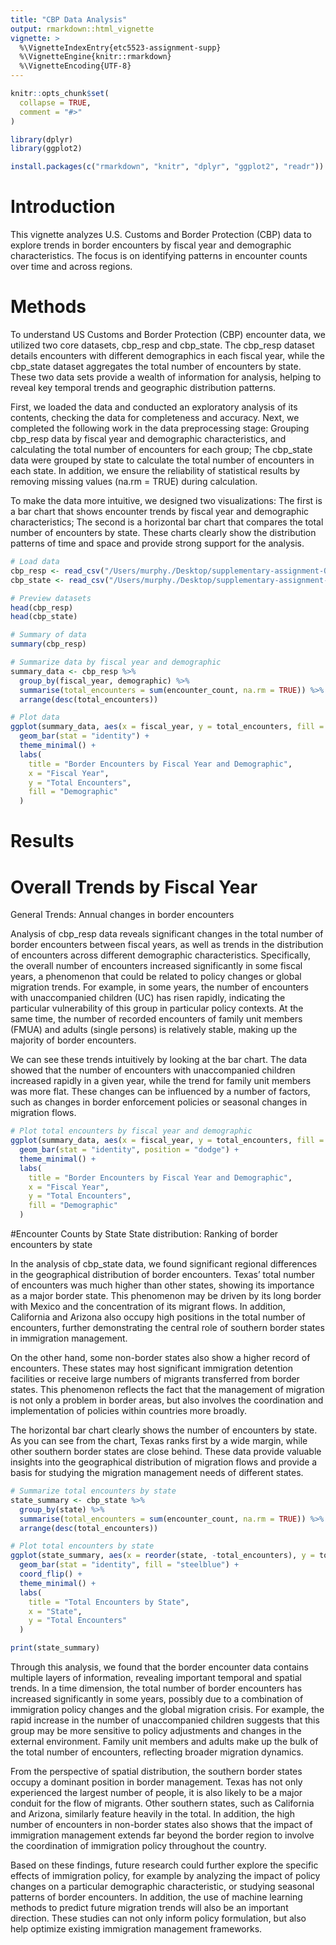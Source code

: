 ```yaml
---
title: "CBP Data Analysis"
output: rmarkdown::html_vignette
vignette: >
  %\VignetteIndexEntry{etc5523-assignment-supp}
  %\VignetteEngine{knitr::rmarkdown}
  %\VignetteEncoding{UTF-8}
---
```


```r
knitr::opts_chunk$set(
  collapse = TRUE,
  comment = "#>"
)
```

```r
library(dplyr)
library(ggplot2)
```


```r
install.packages(c("rmarkdown", "knitr", "dplyr", "ggplot2", "readr"))
```


# Introduction
This vignette analyzes U.S. Customs and Border Protection (CBP) data to explore trends in border encounters by fiscal year and demographic characteristics. The focus is on identifying patterns in encounter counts over time and across regions.

# Methods
To understand US Customs and Border Protection (CBP) encounter data, we utilized two core datasets, cbp_resp and cbp_state. The cbp_resp dataset details encounters with different demographics in each fiscal year, while the cbp_state dataset aggregates the total number of encounters by state. These two data sets provide a wealth of information for analysis, helping to reveal key temporal trends and geographic distribution patterns.

First, we loaded the data and conducted an exploratory analysis of its contents, checking the data for completeness and accuracy. Next, we completed the following work in the data preprocessing stage: Grouping cbp_resp data by fiscal year and demographic characteristics, and calculating the total number of encounters for each group; The cbp_state data were grouped by state to calculate the total number of encounters in each state. In addition, we ensure the reliability of statistical results by removing missing values (na.rm = TRUE) during calculation.

To make the data more intuitive, we designed two visualizations: The first is a bar chart that shows encounter trends by fiscal year and demographic characteristics; The second is a horizontal bar chart that compares the total number of encounters by state. These charts clearly show the distribution patterns of time and space and provide strong support for the analysis.

```r
# Load data
cbp_resp <- read_csv("/Users/murphy./Desktop/supplementary-assignment-Qiuyuan0055/data/cbp_resp.rda")
cbp_state <- read_csv("/Users/murphy./Desktop/supplementary-assignment-Qiuyuan0055/data/cbp_state.rda")
```

```r
# Preview datasets
head(cbp_resp)
head(cbp_state)

# Summary of data
summary(cbp_resp)
```

```r
# Summarize data by fiscal year and demographic
summary_data <- cbp_resp %>%
  group_by(fiscal_year, demographic) %>%
  summarise(total_encounters = sum(encounter_count, na.rm = TRUE)) %>%
  arrange(desc(total_encounters))

# Plot data
ggplot(summary_data, aes(x = fiscal_year, y = total_encounters, fill = demographic)) +
  geom_bar(stat = "identity") +
  theme_minimal() +
  labs(
    title = "Border Encounters by Fiscal Year and Demographic",
    x = "Fiscal Year",
    y = "Total Encounters",
    fill = "Demographic"
  )
```
# Results
# Overall Trends by Fiscal Year
General Trends: Annual changes in border encounters

Analysis of cbp_resp data reveals significant changes in the total number of border encounters between fiscal years, as well as trends in the distribution of encounters across different demographic characteristics. Specifically, the overall number of encounters increased significantly in some fiscal years, a phenomenon that could be related to policy changes or global migration trends. For example, in some years, the number of encounters with unaccompanied children (UC) has risen rapidly, indicating the particular vulnerability of this group in particular policy contexts. At the same time, the number of recorded encounters of family unit members (FMUA) and adults (single persons) is relatively stable, making up the majority of border encounters.

We can see these trends intuitively by looking at the bar chart. The data showed that the number of encounters with unaccompanied children increased rapidly in a given year, while the trend for family unit members was more flat. These changes can be influenced by a number of factors, such as changes in border enforcement policies or seasonal changes in migration flows.
```r
# Plot total encounters by fiscal year and demographic
ggplot(summary_data, aes(x = fiscal_year, y = total_encounters, fill = demographic)) +
  geom_bar(stat = "identity", position = "dodge") +
  theme_minimal() +
  labs(
    title = "Border Encounters by Fiscal Year and Demographic",
    x = "Fiscal Year",
    y = "Total Encounters",
    fill = "Demographic"
  )
```
#Encounter Counts by State
State distribution: Ranking of border encounters by state

In the analysis of cbp_state data, we found significant regional differences in the geographical distribution of border encounters. Texas' total number of encounters was much higher than other states, showing its importance as a major border state. This phenomenon may be driven by its long border with Mexico and the concentration of its migrant flows. In addition, California and Arizona also occupy high positions in the total number of encounters, further demonstrating the central role of southern border states in immigration management.

On the other hand, some non-border states also show a higher record of encounters. These states may host significant immigration detention facilities or receive large numbers of migrants transferred from border states. This phenomenon reflects the fact that the management of migration is not only a problem in border areas, but also involves the coordination and implementation of policies within countries more broadly.

The horizontal bar chart clearly shows the number of encounters by state. As you can see from the chart, Texas ranks first by a wide margin, while other southern border states are close behind. These data provide valuable insights into the geographical distribution of migration flows and provide a basis for studying the migration management needs of different states.
```r
# Summarize total encounters by state
state_summary <- cbp_state %>%
  group_by(state) %>%
  summarise(total_encounters = sum(encounter_count, na.rm = TRUE)) %>%
  arrange(desc(total_encounters))
```


```r
# Plot total encounters by state
ggplot(state_summary, aes(x = reorder(state, -total_encounters), y = total_encounters)) +
  geom_bar(stat = "identity", fill = "steelblue") +
  coord_flip() +
  theme_minimal() +
  labs(
    title = "Total Encounters by State",
    x = "State",
    y = "Total Encounters"
  )
```
```r
print(state_summary)
```
Through this analysis, we found that the border encounter data contains multiple layers of information, revealing important temporal and spatial trends. In a time dimension, the total number of border encounters has increased significantly in some years, possibly due to a combination of immigration policy changes and the global migration crisis. For example, the rapid increase in the number of unaccompanied children suggests that this group may be more sensitive to policy adjustments and changes in the external environment. Family unit members and adults make up the bulk of the total number of encounters, reflecting broader migration dynamics.

From the perspective of spatial distribution, the southern border states occupy a dominant position in border management. Texas has not only experienced the largest number of people, it is also likely to be a major conduit for the flow of migrants. Other southern states, such as California and Arizona, similarly feature heavily in the total. In addition, the high number of encounters in non-border states also shows that the impact of immigration management extends far beyond the border region to involve the coordination of immigration policy throughout the country.

Based on these findings, future research could further explore the specific effects of immigration policy, for example by analyzing the impact of policy changes on a particular demographic characteristic, or studying seasonal patterns of border encounters. In addition, the use of machine learning methods to predict future migration trends will also be an important direction. These studies can not only inform policy formulation, but also help optimize existing immigration management frameworks.
